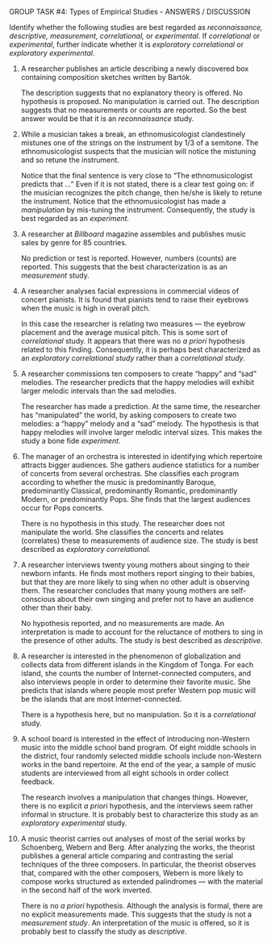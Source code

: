 


[GROUP TASK #4:]{.small} Types of Empirical Studies - [ANSWERS /
DISCUSSION]{.small}

Identify whether the following studies are best regarded as
*reconnaissance, descriptive, measurement, correlational,* or
*experimental*. If *correlational* or *experimental*, further indicate
whether it is *exploratory correlational* or *exploratory
experimental*.

1.  A researcher publishes an article describing a newly discovered
    box containing composition sketches written by Bartók.

    The description suggests that no explanatory theory is offered.
    No hypothesis is proposed. No manipulation is carried out. The
    description suggests that no measurements or counts are
    reported. So the best answer would be that it is an
    *reconnaissance* study.

2.  While a musician takes a break, an ethnomusicologist clandestinely
    mistunes one of the strings on the instrument by 1/3 of a
    semitone. The ethnomusicologist suspects that the musician will
    notice the mistuning and so retune the instrument.

    Notice that the final sentence is very close to "The
    ethnomusicologist predicts that ..." Even if it is not stated,
    there is a clear test going on: if the musician recognizes the
    pitch change, then he/she is likely to retune the instrument.
    Notice that the ethnomusicologist has made a *manipulation* by
    mis-tuning the instrument. Consequently, the study is best
    regarded as an *experiment.*

3.  A researcher at *Billboard* magazine assembles and publishes music
    sales by genre for 85 countries.

    No prediction or test is reported. However, numbers (counts) are
    reported. This suggests that the best characterization is as an
    *measurement* study.

4.  A researcher analyses facial expressions in commercial videos of
    concert pianists. It is found that pianists tend to raise their
    eyebrows when the music is high in overall pitch.

    In this case the researcher is relating two measures --- the
    eyebrow placement and the average musical pitch. This is some
    sort of *correlational* study. It appears that there was no *a
    priori* hypothesis related to this finding. Consequently, it is
    perhaps best characterized as an *exploratory correlational
    study* rather than a *correlational study*.

5.  A researcher commissions ten composers to create "happy" and "sad"
    melodies. The researcher predicts that the happy melodies will
    exhibit larger melodic intervals than the sad melodies.

    The researcher has made a prediction. At the same time, the
    researcher has "manipulated" the world, by asking composers to
    create two melodies: a "happy" melody and a "sad" melody. The
    hypothesis is that happy melodies will involve larger melodic
    interval sizes. This makes the study a bone fide *experiment.*

6.  The manager of an orchestra is interested in identifying which
    repertoire attracts bigger audiences. She gathers audience
    statistics for a number of concerts from several orchestras. She
    classifies each program according to whether the music is
    predominantly Baroque, predominantly Classical, predominantly
    Romantic, predominantly Modern, or predominantly Pops. She finds
    that the largest audiences occur for Pops concerts.

    There is no hypothesis in this study. The researcher does not
    manipulate the world. She classifies the concerts and relates
    (correlates) these to measurements of audience size. The study
    is best described as *exploratory correlational.*

7.  A researcher interviews twenty young mothers about singing to
    their newborn infants. He finds most mothers report singing to
    their babies, but that they are more likely to sing when no other
    adult is observing them. The researcher concludes that many young
    mothers are self-conscious about their own singing and prefer not
    to have an audience other than their baby.

    No hypothesis reported, and no measurements are made. An
    interpretation is made to account for the reluctance of mothers
    to sing in the presence of other adults. The study is best
    described as *descriptive.*

8.  A researcher is interested in the phenomenon of globalization and
    collects data from different islands in the Kingdom of Tonga. For
    each island, she counts the number of Internet-connected
    computers, and also interviews people in order to determine their
    favorite music. She predicts that islands where people most prefer
    Western pop music will be the islands that are most
    Internet-connected.

    There is a hypothesis here, but no manipulation. So it is a
    *correlational* study.

9.  A school board is interested in the effect of introducing
    non-Western music into the middle school band program. Of eight
    middle schools in the district, four randomly selected middle
    schools include non-Western works in the band repertoire. At the
    end of the year, a sample of music students are interviewed from
    all eight schools in order collect feedback.

    The research involves a manipulation that changes things.
    However, there is no explicit *a priori* hypothesis, and the
    interviews seem rather informal in structure. It is probably
    best to characterize this study as an *exploratory experimental*
    study.

10. A music theorist carries out analyses of most of the serial works
    by Schoenberg, Webern and Berg. After analyzing the works, the
    theorist publishes a general article comparing and contrasting the
    serial techniques of the three composers. In particular, the
    theorist observes that, compared with the other composers, Webern
    is more likely to compose works structured as extended palindromes
    --- with the material in the second half of the work inverted.

    There is no *a priori* hypothesis. Although the analysis is
    formal, there are no explicit measurements made. This suggests
    that the study is not a *measurement study*. An interpretation
    of the music is offered, so it is probably best to classify the
    study as *descriptive*.
